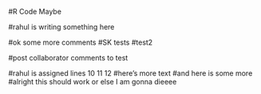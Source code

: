 #R Code Maybe

#rahul is writing something here 

#ok some more comments
#SK tests 
#test2

#post collaborator comments to test 


#rahul is assigned lines 10 11 12
#here's more text
#and here is some more
#alright this should work or else I am gonna dieeee